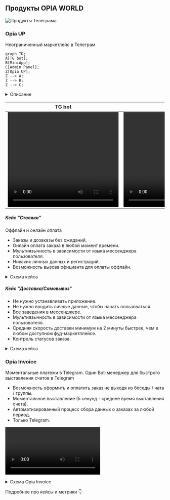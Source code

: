 
## Продукты OPIA WORLD

<Image src="/tg-products.jpg" alt="Продукты Телеграма" width={840} height={300} /> 

### Opia UP

<Callout type="info">Неограниченный маркетлейс в Телеграм</Callout>


```mermaid
graph TD;
A[TG bot];
B[MiniApp];
C[Admin Panel];
Z[Opia UP];
Z --> A;
Z --> B;
Z --> C;
```
<details>
    <summary>Описание</summary>
    Мини-приложение для пользователей внутри мессенджера Telegram, которое представляет собой food-маркетплейс с возможностью формирования заказов, предварительной оплаты и постоплаты, бронирования столов и еды в любом из существующих кейсов сферы HoReCa.
    
    🍽️ Столы — заказ за столами путем сканирования QR-кодов или NFC-меток, связанных с конкретным столом.
    
    🍔 Фастфуд — заказ без очереди путем сканирования кода или использования мини-приложения для выбора заведения.
    
    🏬🍴 Фуд-корт — заказ путем сканирования кода и выбора конкретного заведения в определенной локации в mini app.
    
    🚚 Доставка - дистанционный заказ с доставкой из любой удаленной точки, выбрав конкретное заведение в mini app или отсканировав QR-код.
    
    🛍️ Самовывоз - дистанционный заказ на самовывоз из выбранного места.

</details>

|  TG bot | MiniApp |
|---|---|
| <video height="300" width="350" controls> <source src="/bot.mp4" /> Your browser does not support the video tag... </video> | <video height="300" width="350" controls> <source src="/miniapp.mp4" /> Your browser does not support the video tag... </video> |

##### Кейс "Столики"

<Callout type="info">Оффлайн и онлайн оплата</Callout>

- Заказы и дозаказы без ожиданий.
- Онлайн оплата заказа в любой момент времени.
- Мультиязычность в зависимости от языка мессенджера пользователя.
- Никаких личных данных и регистраций.
- Возможность вызова официанта для оплаты оффлайн.

<details>
    <summary>Схема кейса</summary>

```mermaid
sequenceDiagram
    actor User
    participant Bot
    participant AdminPanel
    participant POS
    actor Administrator

    User ->> User: Сканирование QR кода
    User ->> Bot: Нажать "Сделать заказ"
    Bot ->> Bot: Открыть MiniApp
    Bot ->> User: Каталог
    User ->> User: Оформление корзины
    User ->> Bot: Нажать "Оформить"
    Bot ->> AdminPanel: Новый заказ
    Bot ->> POS: Создать заказ в POS
    
    note over User, Administrator: Приготовление, обслуживание

    User ->> Bot: Нажать "Оплатить заказ"
    Bot ->> User: Страница оплаты
    User ->> User: Оплата
    User ->> Bot: Отзыв
    
    Bot ->> Administrator: Отзыв

    note over User, Administrator: Довольный клиент освободил стол, сэкономив свое драгоценное время

    Administrator ->> POS: Закрыть заказ
    POS ->> AdminPanel: Закрыть заказ
```

</details>

##### Кейс "Доставка/Самовывоз"

- Не нужно устанавливать приложение.
- Не нужно вводить личные данные, чтобы начать пользоваться.
- Все заведения в мессенджере.
- Мультиязычность в зависимости от языка мессенджера пользователя.
- Средняя скорость доставки минимум на 2 минуты быстрее, чем в любом доступном фуд-маркетплейсе.
- Контроль статусов заказа.

<details>
    <summary>Схема кейса</summary>

```mermaid
sequenceDiagram
    actor User
    participant Bot
    participant AdminPanel
    participant POS
    participant Cook
    actor Administrator

    User ->> User: Переход в бота (Ссылка, QR)
    User ->> Bot: Нажать "Сделать заказ"
    Bot ->> Bot: Открыть MiniApp
    Bot ->> User: Каталог
    User ->> User: Оформление корзины
    User ->> Bot: Нажать "Оформить"
    User ->> Bot: Нажать "Оплатить заказ"
    Bot ->> User: Страница оплаты
    User ->> Bot: Оплата
    Bot ->> AdminPanel: Новый заказ
    Bot ->> POS: Создать заказ в POS
    POS ->> Cook: Новый заказ
    Cook ->> Cook: Приготовление
    Cook ->> POS: Заказ приготовлен
    POS ->> Bot: Заказ приготовлен
    Bot ->> User: Ваш заказ готов(самовывоз)|в пути(доставка) 

    note over User, Administrator: Ожидания самовывоза или доставка
    
    User ->> Bot: Отзыв
    Bot ->> Administrator: Отзыв

    Administrator ->> POS: Закрыть заказ
    POS ->> AdminPanel: Закрыть заказ
```

</details>

### Opia Invoice

<Callout type="info">Моментальные платежи в Telegram. Один Bot-менеджер для быстрого выставления счетов в Telegram</Callout>

- Возможность оформить и оплатить заказ не выходя из беседы / чата / группы.
- Моментальное выставление (5 секунд - среднее время выставления счета).
- Автоматизированный процесс сбора данных о заказах за любой период.
- Только Telegram.

<video controls> <source src="/invoice.mp4" /> Your browser does not support the video tag... </video>

<details>
    <summary>Схема Opia Invoice</summary>
    
```mermaid
sequenceDiagram
    actor User
    actor Manager
    participant Bot

    User ->> Manager: Согласование заказа и стоимости
    Manager ->> Bot: Создать инвойс
    Manager ->> User: Инвойс с кнопкой "Оплатить"
    User ->> Bot: Оплата
    Bot ->> Manager: Заказ оплачен
    Manager ->> User: Спасибо за оплату, заказ в процессе исполнения
```

</details>

Подробнее про кейсы и метрики 👇

<Cards>
  <Card title="Кейсы и метрики" href="cases_and_metrics" />
</Cards>
